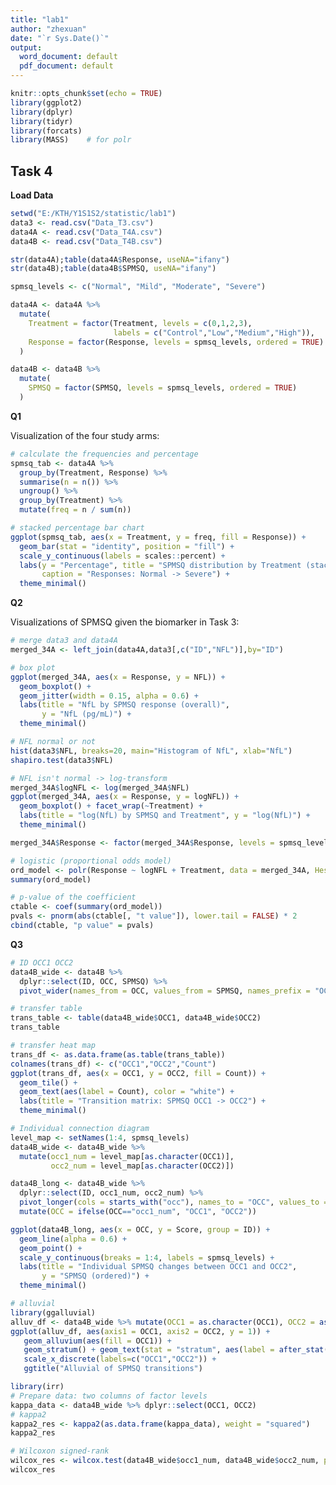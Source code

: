 ```yaml
---
title: "lab1"
author: "zhexuan"
date: "`r Sys.Date()`"
output:
  word_document: default
  pdf_document: default
---
```


```r
knitr::opts_chunk$set(echo = TRUE)
library(ggplot2)
library(dplyr)
library(tidyr)
library(forcats)
library(MASS)    # for polr
```

## Task 4

**Load Data**

```r
setwd("E:/KTH/Y1S1S2/statistic/lab1")
data3 <- read.csv("Data_T3.csv")
data4A <- read.csv("Data_T4A.csv")
data4B <- read.csv("Data_T4B.csv")

str(data4A);table(data4A$Response, useNA="ifany")
str(data4B);table(data4B$SPMSQ, useNA="ifany")
```

```r

spmsq_levels <- c("Normal", "Mild", "Moderate", "Severe")

data4A <- data4A %>%
  mutate(
    Treatment = factor(Treatment, levels = c(0,1,2,3),
                       labels = c("Control","Low","Medium","High")),
    Response = factor(Response, levels = spmsq_levels, ordered = TRUE)
  )

data4B <- data4B %>%
  mutate(
    SPMSQ = factor(SPMSQ, levels = spmsq_levels, ordered = TRUE)
  )

```

**Q1**

Visualization of the four study arms:

```r

# calculate the frequencies and percentage
spmsq_tab <- data4A %>%
  group_by(Treatment, Response) %>%
  summarise(n = n()) %>%
  ungroup() %>%
  group_by(Treatment) %>%
  mutate(freq = n / sum(n))

# stacked percentage bar chart 
ggplot(spmsq_tab, aes(x = Treatment, y = freq, fill = Response)) +
  geom_bar(stat = "identity", position = "fill") +
  scale_y_continuous(labels = scales::percent) +
  labs(y = "Percentage", title = "SPMSQ distribution by Treatment (stacked %)",
       caption = "Responses: Normal -> Severe") +
  theme_minimal()

```

**Q2**

Visualizations of SPMSQ given the biomarker in Task 3:

```r
# merge data3 and data4A
merged_34A <- left_join(data4A,data3[,c("ID","NFL")],by="ID")

# box plot
ggplot(merged_34A, aes(x = Response, y = NFL)) +
  geom_boxplot() +
  geom_jitter(width = 0.15, alpha = 0.6) +
  labs(title = "NfL by SPMSQ response (overall)",
       y = "NfL (pg/mL)") +
  theme_minimal()

# NFL normal or not
hist(data3$NFL, breaks=20, main="Histogram of NfL", xlab="NfL")
shapiro.test(data3$NFL)

# NFL isn't normal -> log-transform
merged_34A$logNFL <- log(merged_34A$NFL)
ggplot(merged_34A, aes(x = Response, y = logNFL)) +
  geom_boxplot() + facet_wrap(~Treatment) +
  labs(title = "log(NfL) by SPMSQ and Treatment", y = "log(NfL)") +
  theme_minimal()
```
```r
merged_34A$Response <- factor(merged_34A$Response, levels = spmsq_levels, ordered = TRUE)

# logistic (proportional odds model)
ord_model <- polr(Response ~ logNFL + Treatment, data = merged_34A, Hess = TRUE)
summary(ord_model)

# p-value of the coefficient
ctable <- coef(summary(ord_model))
pvals <- pnorm(abs(ctable[, "t value"]), lower.tail = FALSE) * 2
cbind(ctable, "p value" = pvals)
```

**Q3**

```r

# ID OCC1 OCC2
data4B_wide <- data4B %>%
  dplyr::select(ID, OCC, SPMSQ) %>%
  pivot_wider(names_from = OCC, values_from = SPMSQ, names_prefix = "OCC")

# transfer table
trans_table <- table(data4B_wide$OCC1, data4B_wide$OCC2)
trans_table

# transfer heat map
trans_df <- as.data.frame(as.table(trans_table))
colnames(trans_df) <- c("OCC1","OCC2","Count")
ggplot(trans_df, aes(x = OCC1, y = OCC2, fill = Count)) +
  geom_tile() +
  geom_text(aes(label = Count), color = "white") +
  labs(title = "Transition matrix: SPMSQ OCC1 -> OCC2") +
  theme_minimal()

# Individual connection diagram
level_map <- setNames(1:4, spmsq_levels)
data4B_wide <- data4B_wide %>%
  mutate(occ1_num = level_map[as.character(OCC1)],
         occ2_num = level_map[as.character(OCC2)])

data4B_long <- data4B_wide %>%
  dplyr::select(ID, occ1_num, occ2_num) %>%
  pivot_longer(cols = starts_with("occ"), names_to = "OCC", values_to = "Score") %>%
  mutate(OCC = ifelse(OCC=="occ1_num", "OCC1", "OCC2"))

ggplot(data4B_long, aes(x = OCC, y = Score, group = ID)) +
  geom_line(alpha = 0.6) +
  geom_point() +
  scale_y_continuous(breaks = 1:4, labels = spmsq_levels) +
  labs(title = "Individual SPMSQ changes between OCC1 and OCC2",
       y = "SPMSQ (ordered)") +
  theme_minimal()

# alluvial
library(ggalluvial)
alluv_df <- data4B_wide %>% mutate(OCC1 = as.character(OCC1), OCC2 = as.character(OCC2))
ggplot(alluv_df, aes(axis1 = OCC1, axis2 = OCC2, y = 1)) +
   geom_alluvium(aes(fill = OCC1)) +
   geom_stratum() + geom_text(stat = "stratum", aes(label = after_stat(stratum))) +
   scale_x_discrete(labels=c("OCC1","OCC2")) +
   ggtitle("Alluvial of SPMSQ transitions")

```

```r
library(irr)
# Prepare data: two columns of factor levels
kappa_data <- data4B_wide %>% dplyr::select(OCC1, OCC2)
# kappa2
kappa2_res <- kappa2(as.data.frame(kappa_data), weight = "squared")
kappa2_res

# Wilcoxon signed-rank 
wilcox_res <- wilcox.test(data4B_wide$occ1_num, data4B_wide$occ2_num, paired = TRUE)
wilcox_res
```

